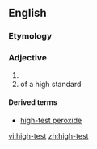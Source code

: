 ==English==

===Etymology===
{{compound|lang=en|high|test}}

===Adjective===
{{en-adj|-|head=[[high]]-[[test]]}}

# {{n-g|Applied to [[premium]] [[gasoline]].|lang=en}}
# of a high standard

====Derived terms====
* [[high-test peroxide]]

[[vi:high-test]]
[[zh:high-test]]